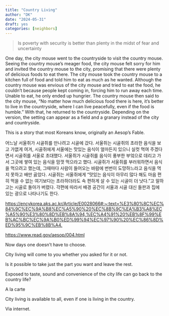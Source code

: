 ```yaml
---
title: "Country Living"
author: "DK"
date: "2024-05-31"
draft: yes
categories: [neighbors]
---
```


> Is poverty with security is better than plenty in the midst of fear and uncertainty

One day, the city mouse went to the countryside to visit the country mouse. Seeing the country mouse's meager food, the city mouse felt sorry for him and invited the country mouse to the city, promising that there were plenty of delicious foods to eat there. The city mouse took the country mouse to a kitchen full of food and told him to eat as much as he wanted. Although the country mouse was envious of the city mouse and tried to eat the food, he couldn't because people kept coming in, forcing him to run away each time. Unable to eat, he only ended up hungrier. The country mouse then said to the city mouse, "No matter how much delicious food there is here, it's better to live in the countryside, where I can live peacefully, even if the food is humble." With that, he returned to the countryside. Depending on the version, the setting can appear as a field and a granary instead of the city and countryside.

This is a story that most Koreans know, originally an Aesop's Fable.

어느날 서울쥐가 시골쥐를 만나려고 시골에 갔다. 서울쥐는 시골쥐의 초라한 음식을 보고 가엾게 여겨, 시골쥐에게 서울에는 맛있는 음식이 얼마든지 있으니 실컷 먹여 주겠다면서 시골쥐를 서울로 초대했다. 서울쥐가 시골쥐를 음식이 풍부한 부엌으로 데리고 가서 그곳에 쌓여 있는 음식을 맘껏 먹으라고 했다. 시골쥐가 서울쥐를 부러워하면서 음식을 먹으려고 했는데, 그때마다 사람이 들어오는 바람에 번번이 도망하느라고 음식을 먹지 못하고 배만 곯았다. 시골쥐는 서울쥐에게 “맛있는 음식이 아무리 많다 해도 마음 편히 먹을 수 없는 여기보다는 초라하더라도 속 편하게 살 수 있는 시골이 더 낫다.”고 말하고는 시골로 돌아가 버렸다. 각편에 따라서 배경 공간이 서울과 시골 대신 들판과 집에 있는 광으로 나타나기도 한다.

<https://encykorea.aks.ac.kr/Article/E0028066#:~:text=%E3%80%8C%EC%84%9C%EC%9A%B8%EC%A5%90%20%EC%8B%9C%EA%B3%A8%EC%A5%90%E3%80%8D%EB%8A%94,%EC%A4%91%20%EB%8F%99%EB%AC%BC%EC%9A%B0%ED%99%94%EC%97%90%20%EC%86%8D%ED%95%9C%EB%8B%A4.>

<https://www.read.gov/aesop/004.html>

Now days one doesn't have to choose.

City living will come to you whether you asked for it or not.

Is it possible to take just the part you want and leave the rest.

Exposed to taste, sound and convenience of the city life can go back to the country life?

A la carte

City living is available to all, even if one is living in the country.

Via internet.

